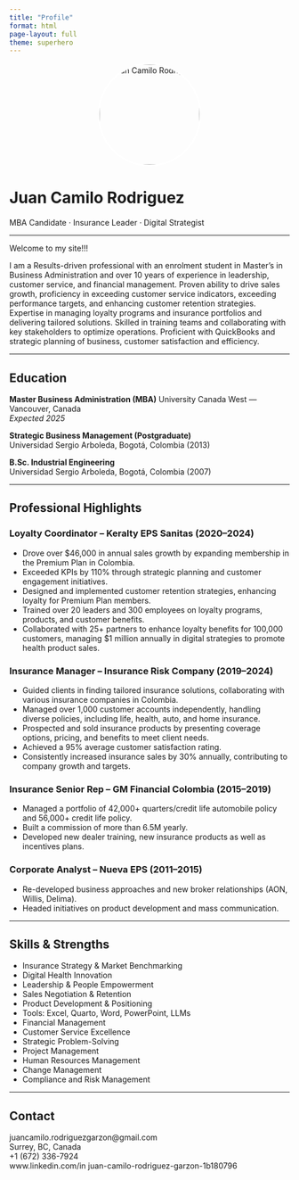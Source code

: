 ```yaml
---
title: "Profile"
format: html
page-layout: full
theme: superhero
---
```


<link rel="stylesheet" href="https://cdn.jsdelivr.net/npm/bootstrap-icons@1.10.5/font/bootstrap-icons.css">

<div style="text-align: center;">
  <img src="images/foto.jpg" alt="Juan Camilo Rodriguez" style="width: 180px; height: 180px; border-radius: 50%; object-fit: cover; border: 3px solid #fff;" />
</div>

  <h1 class="hero-name">**Juan Camilo Rodriguez**</h1>
  <p class="hero-role">MBA Candidate · Insurance Leader · Digital Strategist</p>

  <a class="contact-btn" href="mailto:juancamilo.rodriguezgarzon@gmail.com"><i class="bi bi-envelope-at"></i></a>
  <div class="social-icons">
<a href="https://linkedin.com/in/juan-camilo-rodriguez-garzon-1b180796" target="_blank"><i class="bi bi-linkedin"></i></a>

---

Welcome to my site!!!

I am a Results-driven professional with an enrolment student in Master's in Business Administration and over 10 years of experience in leadership, customer service, and financial management. Proven ability to drive sales growth, proficiency in exceeding customer service indicators, exceeding performance targets, and enhancing customer retention strategies. Expertise in managing loyalty programs and insurance portfolios and delivering tailored solutions. Skilled in training teams and collaborating with key stakeholders to optimize operations. Proficient with QuickBooks and strategic planning of business, customer satisfaction and efficiency.

---

## <i class="bi bi-backpack"></i> **Education**

**Master Business Administration (MBA)** 
University Canada West — Vancouver, Canada  
_Expected 2025_

**Strategic Business Management (Postgraduate)**  
Universidad Sergio Arboleda, Bogotá, Colombia (2013)

**B.Sc. Industrial Engineering**  
Universidad Sergio Arboleda, Bogotá, Colombia (2007)

---

## <i class="bi bi-briefcase-fill"></i> Professional Highlights

### Loyalty Coordinator – Keralty EPS Sanitas (2020–2024)  
- Drove over $46,000 in annual sales growth by expanding membership in the Premium Plan in Colombia.
- Exceeded KPIs by 110% through strategic planning and customer engagement initiatives.
- Designed and implemented customer retention strategies, enhancing loyalty for Premium Plan members.
- Trained over 20 leaders and 300 employees on loyalty programs, products, and customer benefits.
- Collaborated with 25+ partners to enhance loyalty benefits for 100,000 customers, managing $1 million annually in digital strategies to promote health product sales.


### Insurance Manager – Insurance Risk Company (2019–2024)  
- Guided clients in finding tailored insurance solutions, collaborating with various insurance companies in Colombia.
- Managed over 1,000 customer accounts independently, handling diverse policies, including life, health, auto, and home insurance.
- Prospected and sold insurance products by presenting coverage options, pricing, and benefits to meet client needs.
- Achieved a 95% average customer satisfaction rating.
- Consistently increased insurance sales by 30% annually, contributing to company growth and targets.
 

### Insurance Senior Rep – GM Financial Colombia (2015–2019)  
- Managed a portfolio of 42,000+ quarters/credit life automobile policy and 56,000+ credit life policy.
- Built a commission of more than 6.5M yearly.
- Developed new dealer training, new insurance products as well as incentives plans.

### Corporate Analyst – Nueva EPS (2011–2015)  
- Re-developed business approaches and new broker relationships (AON, Willis, Delima).
- Headed initiatives on product development and mass communication.

---

## <i class="bi bi-lightbulb-fill"></i> **Skills & Strengths**

- Insurance Strategy & Market Benchmarking  
- Digital Health Innovation  
- Leadership & People Empowerment  
- Sales Negotiation & Retention  
- Product Development & Positioning  
- Tools: Excel, Quarto, Word, PowerPoint, LLMs  
- Financial Management
- Customer Service Excellence
- Strategic Problem-Solving
- Project Management
- Human Resources Management
- Change Management
- Compliance and Risk Management


---

## **Contact**

<i class="bi bi-envelope-at"></i> juancamilo.rodriguezgarzon@gmail.com  
<i class="bi bi-pin-map-fill"></i> Surrey, BC, Canada  
<i class="bi bi-phone-vibrate"></i> +1 (672) 336-7924  
<i class="bi bi-linkedin"></i> www.linkedin.com/in juan-camilo-rodriguez-garzon-1b180796
